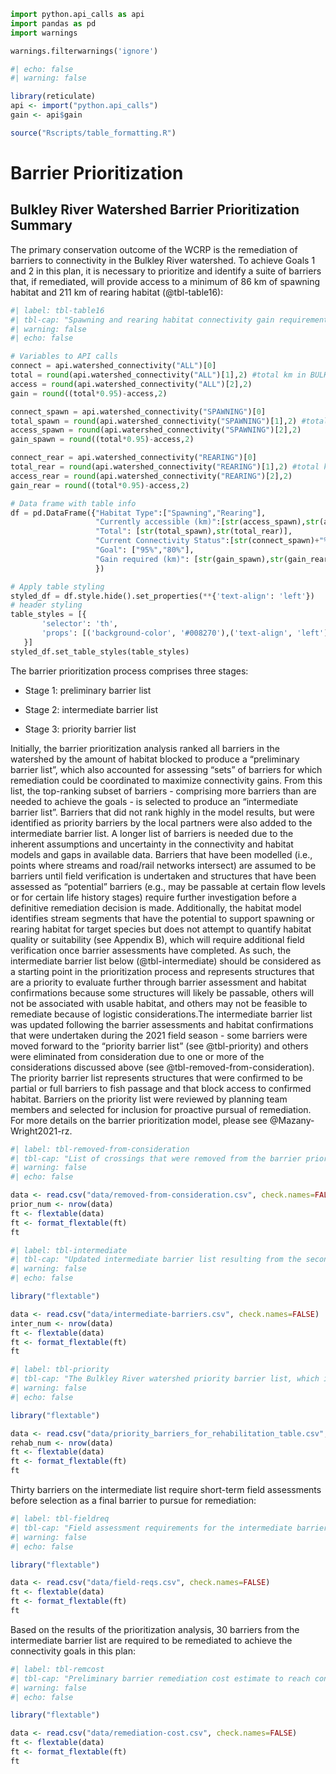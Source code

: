 ```python
import python.api_calls as api
import pandas as pd
import warnings

warnings.filterwarnings('ignore')
```
```r
#| echo: false
#| warning: false

library(reticulate)
api <- import("python.api_calls")
gain <- api$gain

source("Rscripts/table_formatting.R")

```

# Barrier Prioritization {-}


## Bulkley River Watershed Barrier Prioritization Summary {-}

The primary conservation outcome of the WCRP is the remediation of barriers to connectivity in the Bulkley River watershed. To achieve Goals 1 and 2 in this plan, it is necessary to prioritize and identify a suite of barriers that, if remediated, will provide access to a minimum of 86 km of spawning habitat and 211 km of rearing habitat (@tbl-table16):


```python
#| label: tbl-table16
#| tbl-cap: "Spawning and rearing habitat connectivity gain requirements to meet WCRP goals in the Bulkley River watershed. The measures of currently accessible and total habitat values are derived from the Intrinsic Potential habitat model described in Appendix B."
#| warning: false
#| echo: false

# Variables to API calls
connect = api.watershed_connectivity("ALL")[0]
total = round(api.watershed_connectivity("ALL")[1],2) #total km in BULK
access = round(api.watershed_connectivity("ALL")[2],2)
gain = round((total*0.95)-access,2)

connect_spawn = api.watershed_connectivity("SPAWNING")[0]
total_spawn = round(api.watershed_connectivity("SPAWNING")[1],2) #total km in BULK
access_spawn = round(api.watershed_connectivity("SPAWNING")[2],2)
gain_spawn = round((total*0.95)-access,2)

connect_rear = api.watershed_connectivity("REARING")[0]
total_rear = round(api.watershed_connectivity("REARING")[1],2) #total km in BULK
access_rear = round(api.watershed_connectivity("REARING")[2],2)
gain_rear = round((total*0.95)-access,2)

# Data frame with table info
df = pd.DataFrame({"Habitat Type":["Spawning","Rearing"],
                   "Currently accessible (km)":[str(access_spawn),str(access_rear)],
                   "Total": [str(total_spawn),str(total_rear)],
                   "Current Connectivity Status":[str(connect_spawn)+"%",str(connect_rear)+"%"],
                   "Goal": ["95%","80%"],
                   "Gain required (km)": [str(gain_spawn),str(gain_rear)]
                   })

# Apply table styling
styled_df = df.style.hide().set_properties(**{'text-align': 'left'})
# header styling
table_styles = [{
       'selector': 'th',
       'props': [('background-color', '#008270'),('text-align', 'left')]
   }]
styled_df.set_table_styles(table_styles)

```

The barrier prioritization process comprises three stages:

- Stage 1: preliminary barrier list

- Stage 2: intermediate barrier list

- Stage 3: priority barrier list

Initially, the barrier prioritization analysis ranked all barriers in the watershed by the amount of habitat blocked to produce a "preliminary barrier list", which also accounted for assessing "sets" of barriers for which remediation could be coordinated to maximize connectivity gains. From this list, the top-ranking subset of barriers - comprising more barriers than are needed to achieve the goals - is selected to produce an "intermediate barrier list". Barriers that did not rank highly in the model results, but were identified as priority barriers by the local partners were also added to the intermediate barrier list. A longer list of barriers is needed due to the inherent assumptions and uncertainty in the connectivity and habitat models and gaps in available data. Barriers that have been modelled (i.e., points where streams and road/rail networks intersect) are assumed to be barriers until field verification is undertaken and structures that have been assessed as "potential" barriers (e.g., may be passable at certain flow levels or for certain life history stages) require further investigation before a definitive remediation decision is made. Additionally, the habitat model identifies stream segments that have the potential to support spawning or rearing habitat for target species but does not attempt to quantify habitat quality or suitability (see Appendix B), which will require additional field verification once barrier assessments have completed. As such, the intermediate barrier list below (@tbl-intermediate) should be considered as a starting point in the prioritization process and represents structures that are a priority to evaluate further through barrier assessment and habitat confirmations because some structures will likely be passable, others will not be associated with usable habitat, and others may not be feasible to remediate because of logistic considerations.The intermediate barrier list was updated following the barrier assessments and habitat confirmations that were undertaken during the 2021 field season - some barriers were moved forward to the "priority barrier list" (see @tbl-priority) and others were eliminated from consideration due to one or more of the considerations discussed above (see @tbl-removed-from-consideration). The priority barrier list represents structures that were confirmed to be partial or full barriers to fish passage and that block access to confirmed habitat. Barriers on the priority list were reviewed by planning team members and selected for inclusion for proactive pursual of remediation.  For more details on the barrier prioritization model, please see @Mazany-Wright2021-rz.

```r
#| label: tbl-removed-from-consideration
#| tbl-cap: "List of crossings that were removed from the barrier prioritization list following field assessment. Crossings include those prioritized as part of the first iteration of the intermediate barrier list and additional sites selected by 2021 field crews that were removed following discussion with the planning team due to these structures not existing, being passable, not being associated with usable habitat, or deemed not feasible to remediate because of logistic considerations."
#| warning: false
#| echo: false

data <- read.csv("data/removed-from-consideration.csv", check.names=FALSE)
prior_num <- nrow(data)
ft <- flextable(data)
ft <- format_flextable(ft)
ft
```

```r
#| label: tbl-intermediate
#| tbl-cap: "Updated intermediate barrier list resulting from the second barrier prioritization analysis in the Bulkley River watershed. After assessing the potential barriers on the first iteration of the intermediate list (during 2021 field season) and either identifying them as remediation priorities or eliminating them from consideration (e.g., because they passed fish or did hot have suitable habitat upstream), the remaining potential barriers in the watershed were re-prioritized. The barriers on this list were prioritized to exceed the connectivity goals of the plan. Barriers highlighted in the same colour represent sets of barriers that have been prioritized as a group. In the Barrier Status column, P = potential barrier and B = confirmed barrier. All barrier assessment data is compiled from the BC Provincial Stream Crossing Inventory System."
#| warning: false
#| echo: false

library("flextable")

data <- read.csv("data/intermediate-barriers.csv", check.names=FALSE)
inter_num <- nrow(data)
ft <- flextable(data)
ft <- format_flextable(ft)
ft
```

```r
#| label: tbl-priority
#| tbl-cap: "The Bulkley River watershed priority barrier list, which includes barriers that have undergone field assessment, been reviewed by the planning team, and selected to pursue for proactive remediation."
#| warning: false
#| echo: false

library("flextable")

data <- read.csv("data/priority_barriers_for_rehabilitation_table.csv", check.names=FALSE)
rehab_num <- nrow(data)
ft <- flextable(data)
ft <- format_flextable(ft)
ft
```

Thirty barriers on the intermediate list require short-term field assessments before selection as a final barrier to pursue for remediation: 

```r
#| label: tbl-fieldreq
#| tbl-cap: "Field assessment requirements for the intermediate barrier list in the Bulkley River watershed. The cost per barrier values are estimates based on previously completed field work. The habitat confirmation count is based on the assumption that the 23 barriers requiring barrier assessments will also require a subsequent confirmation. In the case that some barriers are identified as unsuitable candidates for habitat confirmations, the total cost will be reduced."
#| warning: false
#| echo: false

library("flextable")

data <- read.csv("data/field-reqs.csv", check.names=FALSE)
ft <- flextable(data)
ft <- format_flextable(ft)
ft
```

Based on the results of the prioritization analysis, 30 barriers from the intermediate barrier list are required to be remediated to achieve the connectivity goals in this plan:

```r
#| label: tbl-remcost
#| tbl-cap: "Preliminary barrier remediation cost estimate to reach connectivity goals in the Bulkley River watershed. Cost per barrier values are estimated based on the average cost of previously completed projects. Barrier counts and total costs are subject to change as more information is collected through the implementation of this plan."
#| warning: false
#| echo: false

library("flextable")

data <- read.csv("data/remediation-cost.csv", check.names=FALSE)
ft <- flextable(data)
ft <- format_flextable(ft)
ft
```
